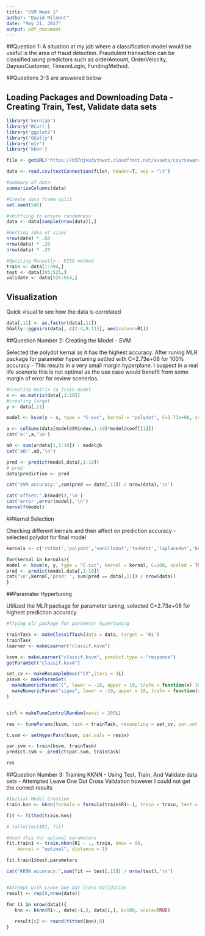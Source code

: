 ```yaml
---
title: "SVM Week 1"
author: "David Milmont"
date: "May 21, 2017"
output: pdf_document
---
```


##Question 1: A situation at my job where a classification model would be useful is the area of fraud detection. Fraudulent transaction can be classified using predictors such as orderAmount, OrderVelocity, DaysasCustomer, TimeonLogin, FundingMethod.

##Questions 2-3 are answered below

## Loading Packages and Downloading Data - Creating Train, Test, Validate data sets 

```r
library('kernlab')
library('RCurl')
library('ggplot2')
library('GGally')
library('mlr')
library('kknn')

file <- getURL('https://d37djvu3ytnwxt.cloudfront.net/assets/courseware/v1/e39a3df780dacd5503df6a8322d72cd2/asset-v1:GTx+ISYE6501x+2T2017+type@asset+block/credit_card_data-headers.txt', ssl.verifyhost=FALSE, ssl.verifypeer=FALSE)

data <- read.csv(textConnection(file), header=T, sep = "\t")

#Summary of data
summarizeColumns(data)

#Create data frame split 
set.seed(546)

#shuffling to ensure randomness
data <- data[sample(nrow(data)),]

#Getting idea of sizes 
nrow(data) * .60
nrow(data) * .20
nrow(data) * .20

#Spliting Manually - KISS method 
train <- data[1:394,]
test <- data[395:525,]
validate <- data[526:654,]

```

## Visualization
Quick visual to see how the data is correlated
```r

data[,11] <- as.factor(data[,11])
GGally::ggpairs(data[, c(2:4,9:11)], aes(colour=R1))

```



##Question Number 2: Creating the Model - SVM

Selected the polydot kernal as it has the highest accuracy. After runing MLR package for parameter hypertuning settled with C=2.73e+06 for 100% accuracy  - This results in a very small margin hyperplane. I suspect in a real life scenerio this is not optimal as the use case would benefit from some margin of error for review scenerios. 
```r

#Creating matrix to train model 
x <- as.matrix(data[,1:10])
#creating target 
y <- data[,11]

model <- ksvm(y ~ x, type = "C-svc", kernal = "polydot", C=2.73e+06, scaled = TRUE, cross = 5)

a <- colSums(data[model@SVindex,1:10]*model@coef[[1]])
cat('a:',a,'\n')

a0 <- sum(a*data[1,1:10]) - model@b
cat('a0:',a0,'\n')

pred <- predict(model,data[,1:10])
# pred
data$prediction <- pred

cat('SVM accuracy:',sum(pred == data[,11]) / nrow(data),'\n')

cat('offset:',b(model),'\n')
cat('error',error(model),'\n')
kernelf(model)

```

##Kernal Selection

Checking different kernals and their affect on prediction accuracy - selected polydot for final model 
```r
kernals <- c('rbfdot','polydot','vanilladot','tanhdot','laplacedot','besseldot','anovadot','splinedot','stringdot')

for(kernal in kernals){
model <- ksvm(x, y, type = "C-svc", kernal = kernal, C=100, scaled = TRUE, cross = 5)
pred <- predict(model,data[,1:10])
cat('\n',kernal,'pred: ', sum(pred == data[,11]) / nrow(data))
}
```


##Paramater Hypertuning

Utilized the MLR package for parameter tuning, selected C=2.73e+06 for highest prediction accuracy
```r
#Trying mlr package for parameter hypertuning 

trainTask <- makeClassifTask(data = data, target = 'R1')
trainTask
learner <- makeLearner("classif.ksvm")

ksvm <- makeLearner("classif.ksvm", predict.type = "response")
getParamSet("classif.ksvm")

set_cv <- makeResampleDesc("CV",iters = 3L)
pssvm <- makeParamSet(
  makeNumericParam("C", lower = -10, upper = 10, trafo = function(x) 10^x),
  makeNumericParam("sigma", lower = -10, upper = 10, trafo = function(x) 10^x)
)


ctrl = makeTuneControlRandom(maxit = 200L)

res <- tuneParams(ksvm, task = trainTask, resampling = set_cv, par.set = pssvm, control = ctrl)

t.svm <- setHyperPars(ksvm, par.vals = res$x)

par.svm <- train(ksvm, trainTask)
predict.svm <- predict(par.svm, trainTask)

res

```


##Question Number 3:  Training KKNN - Using Test, Train, And Validate data sets - Attempted Leave One Out Cross Validation however I could not get the correct results
```r
#Initial Model Creation
train.knn <- kknn(formula = formula(train$R1~.), train = train, test = test, k = 50, distance = 1, kernel = "optimal", scale=TRUE)

fit <- fitted(train.knn)

# table(test$R1, fit)

#Used this for optimal parameters
fit.train1 <- train.kknn(R1 ~ ., train, kmax = 99,
	kernel = "optimal", distance = 1)

fit.train1$best.parameters

cat('KKNN accuracy:',sum(fit == test[,11]) / nrow(test),'\n')


#Attempt with Leave One Out Cross Validation 
result <- rep(0,nrow(data))

for (i in nrow(data)){
   knn <- kknn(R1~., data[-i,], data[i,], k=100, scale=TRUE)
   
   result[i] <- round(fitted(knn),0)
}


```

